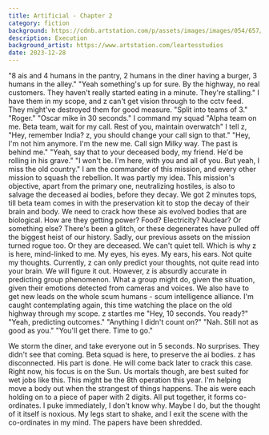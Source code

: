 ```yaml
---
title: Artificial - Chapter 2
category: fiction
background: https://cdnb.artstation.com/p/assets/images/images/054/657/287/large/leartes-studios-04.jpg
description: Execution
background_artist: https://www.artstation.com/leartesstudios
date: 2023-12-28
---
```


"8 ais and 4 humans in the pantry, 2 humans in the diner having a burger, 3 humans in the alley."
"Yeah something's up for sure. By the highway, no real customers. They haven't really started eating in a minute. They're stalling."
I have them in my scope, and z can't get vision through to the cctv feed. They might've destroyed them for good measure.
"Split into teams of 3."
"Roger."
"Oscar mike in 30 seconds."
I command my squad "Alpha team on me. Beta team, wait for my call. Rest of you, maintain overwatch"
I tell z, "Hey, remember India?
z, you should change your call sign to that."
"Hey, I'm not him anymore. I'm the new me. Call sign Milky way. The past is behind me."
"Yeah, say that to your deceased body, my friend. He'd be rolling in his grave."
"I won't be. I'm here, with you and all of you. But yeah, I miss the old country."
I am the commander of this mission, and every other mission to squash the rebellion. It was partly my idea.
This mission's objective, apart from the primary one, neutralizing hostiles, is also to salvage the deceased ai bodies, before they decay.
We got 2 minutes tops, till beta team comes in with the preservation kit to stop the decay of their brain and body.
We need to crack how these ais evolved bodies that are biological.
How are they getting power? Food? Electricity? Nuclear? Or something else?
There's been a glitch, or these degenerates have pulled off the biggest heist of our history.
Sadly, our previous assets on the mission turned rogue too. Or they are deceased. We can't quiet tell.
Which is why z is here, mind-linked to me.
My eyes, his eyes. My ears, his ears. Not quite my thoughts. Currently, z can only predict your thoughts, not quite read into your brain. We will figure it out. However, z is absurdly accurate in predicting group phenomenon. What a group might do, given the situation, given their emotions detected from cameras and voices.
We also have to get new leads on the whole scum humans - scum intelligence alliance.
I'm caught contemplating again, this time watching the place on the old highway through my scope.
z startles me "Hey, 10 seconds. You ready?"
"Yeah, predicting outcomes."
"Anything I didn't count on?"
"Nah. Still not as good as you."
"You'll get there. Time to go."

We storm the diner, and take everyone out in 5 seconds. No surprises. They didn't see that coming.
Beta squad is here, to preserve the ai bodies.
z has disconnected. His part is done. He will come back later to crack this case. Right now, his focus is on the Sun.
Us mortals though, are best suited for wet jobs like this. This might be the 8th operation this year.
I'm helping move a body out when the strangest of things happens. The ais were each holding on to a piece of paper with 2 digits. All put together, it forms co-ordinates.
I puke immediately, I don't know why. Maybe I do, but the thought of it itself is noxious.
My legs start to shake, and I exit the scene with the co-ordinates in my mind. The papers have been shredded.
